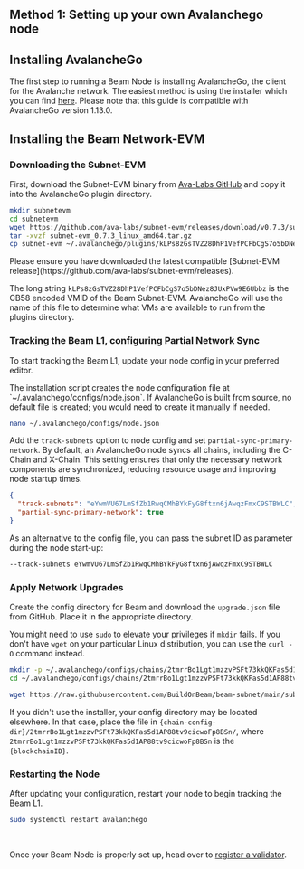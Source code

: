

## Method 1: Setting up your own Avalanchego node

## Installing AvalancheGo

The first step to running a Beam Node is installing AvalancheGo, the client for the Avalanche network. The easiest method is using the installer which you can find [here](https://build.avax.network/docs/nodes/using-install-script/installing-avalanche-go). Please note that this guide is compatible with AvalancheGo version 1.13.0.

## Installing the Beam Network-EVM

<Steps>

### Downloading the Subnet-EVM

First, download the Subnet-EVM binary from [Ava-Labs GitHub](https://github.com/ava-labs/subnet-evm) and copy it into the AvalancheGo plugin directory.

```bash
mkdir subnetevm
cd subnetevm
wget https://github.com/ava-labs/subnet-evm/releases/download/v0.7.3/subnet-evm_0.7.3_linux_amd64.tar.gz
tar -xvzf subnet-evm_0.7.3_linux_amd64.tar.gz
cp subnet-evm ~/.avalanchego/plugins/kLPs8zGsTVZ28DhP1VefPCFbCgS7o5bDNez8JUxPVw9E6Ubbz
```

<Callout type="info">
  Please ensure you have downloaded the latest compatible [Subnet-EVM
  release](https://github.com/ava-labs/subnet-evm/releases).
</Callout>

The long string `kLPs8zGsTVZ28DhP1VefPCFbCgS7o5bDNez8JUxPVw9E6Ubbz` is the CB58 encoded VMID of the Beam Subnet-EVM. AvalancheGo will use the name of this file to determine what VMs are available to run from the plugins directory.

### Tracking the Beam L1, configuring Partial Network Sync

To start tracking the Beam L1, update your node config in your preferred editor.

<Callout type="info">
  The installation script creates the node configuration file at
  `~/.avalanchego/configs/node.json`. If AvalancheGo is built from source, no
  default file is created; you would need to create it manually if needed.
</Callout>

```bash
nano ~/.avalanchego/configs/node.json
```

Add the `track-subnets` option to node config and set `partial-sync-primary-network`. By default, an AvalancheGo node syncs all chains, including the C-Chain and X-Chain. This setting ensures that only the necessary network components are synchronized, reducing resource usage and improving node startup times.

```json
{
  "track-subnets": "eYwmVU67LmSfZb1RwqCMhBYkFyG8ftxn6jAwqzFmxC9STBWLC",
  "partial-sync-primary-network": true
}
```

As an alternative to the config file, you can pass the subnet ID as parameter during the node start-up:
```bash
--track-subnets eYwmVU67LmSfZb1RwqCMhBYkFyG8ftxn6jAwqzFmxC9STBWLC
```

### Apply Network Upgrades

Create the config directory for Beam and download the `upgrade.json` file from GitHub. Place it in the appropriate directory.

You might need to use `sudo` to elevate your privileges if `mkdir` fails. If you don't have `wget` on your particular Linux distribution, you can use the `curl -O` command instead.

```bash copy
mkdir -p ~/.avalanchego/configs/chains/2tmrrBo1Lgt1mzzvPSFt73kkQKFas5d1AP88tv9cicwoFp8BSn
cd ~/.avalanchego/configs/chains/2tmrrBo1Lgt1mzzvPSFt73kkQKFas5d1AP88tv9cicwoFp8BSn

wget https://raw.githubusercontent.com/BuildOnBeam/beam-subnet/main/subnets/beam-mainnet/upgrade.json
```

If you didn't use the installer, your config directory may be located elsewhere. In that case, place the file in `{chain-config-dir}/2tmrrBo1Lgt1mzzvPSFt73kkQKFas5d1AP88tv9cicwoFp8BSn/`, where `2tmrrBo1Lgt1mzzvPSFt73kkQKFas5d1AP88tv9cicwoFp8BSn` is the `{blockchainID}`.


### Restarting the Node

After updating your configuration, restart your node to begin tracking the Beam L1.

```bash copy
sudo systemctl restart avalanchego
```

</Steps>

<br/>

Once your Beam Node is properly set up, head over to [register a validator](/nodes/run_node/register).

